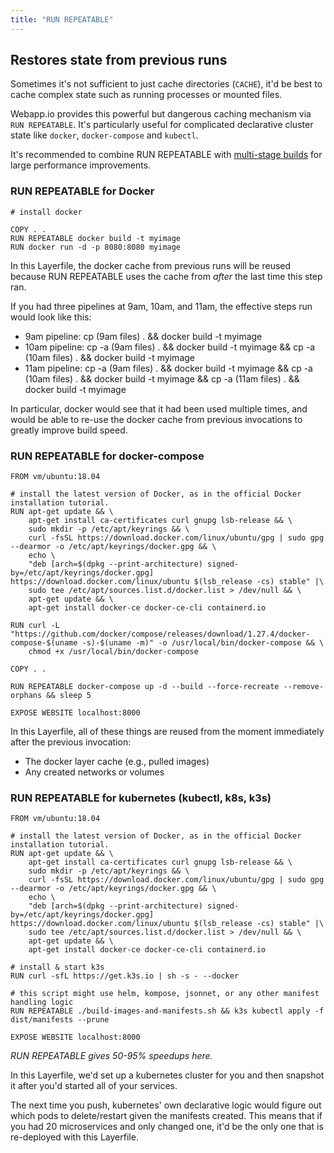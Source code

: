 ```yaml
---
title: "RUN REPEATABLE"
---
```


## Restores state from previous runs

Sometimes it's not sufficient to just cache directories (`CACHE`), it'd be best
to cache complex state such as running processes or mounted files.

Webapp.io provides this powerful but dangerous caching mechanism via
`RUN REPEATABLE`. It's particularly useful for complicated declarative cluster
state like `docker`, `docker-compose` and `kubectl`.

It's recommended to combine RUN REPEATABLE with
[multi-stage builds](https://docs.docker.com/develop/develop-images/multistage-build/)
for large performance improvements.

### RUN REPEATABLE for Docker

```docker Layerfile
# install docker

COPY . .
RUN REPEATABLE docker build -t myimage
RUN docker run -d -p 8080:8080 myimage
```

In this Layerfile, the docker cache from previous runs will be reused because
RUN REPEATABLE uses the cache from _after_ the last time this step ran.

If you had three pipelines at 9am, 10am, and 11am, the effective steps run would
look like this:

- 9am pipeline: cp (9am files) . && docker build -t myimage
- 10am pipeline: cp -a (9am files) . && docker build -t myimage && cp -a (10am
  files) . && docker build -t myimage
- 11am pipeline: cp -a (9am files) . && docker build -t myimage && cp -a (10am
  files) . && docker build -t myimage && cp -a (11am files) . && docker build -t
  myimage

In particular, docker would see that it had been used multiple times, and would
be able to re-use the docker cache from previous invocations to greatly improve
build speed.

### RUN REPEATABLE for docker-compose

```docker Layerfile
FROM vm/ubuntu:18.04

# install the latest version of Docker, as in the official Docker installation tutorial.
RUN apt-get update && \
    apt-get install ca-certificates curl gnupg lsb-release && \
    sudo mkdir -p /etc/apt/keyrings && \
    curl -fsSL https://download.docker.com/linux/ubuntu/gpg | sudo gpg --dearmor -o /etc/apt/keyrings/docker.gpg && \
    echo \
    "deb [arch=$(dpkg --print-architecture) signed-by=/etc/apt/keyrings/docker.gpg] https://download.docker.com/linux/ubuntu $(lsb_release -cs) stable" |\
    sudo tee /etc/apt/sources.list.d/docker.list > /dev/null && \
    apt-get update && \
    apt-get install docker-ce docker-ce-cli containerd.io

RUN curl -L "https://github.com/docker/compose/releases/download/1.27.4/docker-compose-$(uname -s)-$(uname -m)" -o /usr/local/bin/docker-compose && \
    chmod +x /usr/local/bin/docker-compose

COPY . .

RUN REPEATABLE docker-compose up -d --build --force-recreate --remove-orphans && sleep 5

EXPOSE WEBSITE localhost:8000
```

In this Layerfile, all of these things are reused from the moment immediately
after the previous invocation:

- The docker layer cache (e.g., pulled images)
- Any created networks or volumes

### RUN REPEATABLE for kubernetes (kubectl, k8s, k3s)

```docker Layerfile
FROM vm/ubuntu:18.04

# install the latest version of Docker, as in the official Docker installation tutorial.
RUN apt-get update && \
    apt-get install ca-certificates curl gnupg lsb-release && \
    sudo mkdir -p /etc/apt/keyrings && \
    curl -fsSL https://download.docker.com/linux/ubuntu/gpg | sudo gpg --dearmor -o /etc/apt/keyrings/docker.gpg && \
    echo \
    "deb [arch=$(dpkg --print-architecture) signed-by=/etc/apt/keyrings/docker.gpg] https://download.docker.com/linux/ubuntu $(lsb_release -cs) stable" |\
    sudo tee /etc/apt/sources.list.d/docker.list > /dev/null && \
    apt-get update && \
    apt-get install docker-ce docker-ce-cli containerd.io

# install & start k3s
RUN curl -sfL https://get.k3s.io | sh -s - --docker

# this script might use helm, kompose, jsonnet, or any other manifest handling logic
RUN REPEATABLE ./build-images-and-manifests.sh && k3s kubectl apply -f dist/manifests --prune

EXPOSE WEBSITE localhost:8000
```

_RUN REPEATABLE gives 50-95% speedups here._

In this Layerfile, we'd set up a kubernetes cluster for you and then snapshot it
after you'd started all of your services.

The next time you push, kubernetes' own declarative logic would figure out which
pods to delete/restart given the manifests created. This means that if you had
20 microservices and only changed one, it'd be the only one that is re-deployed
with this Layerfile.
